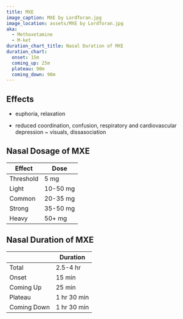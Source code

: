 ```yaml
---
title: MXE
image_caption: MXE by LordToran.jpg
image_location: assets/MXE by LordToran.jpg
aka:
  - Methoxetamine
  - M-ket
duration_chart_title: Nasal Duration of MXE
duration_chart:
  onset: 15m
  coming_up: 25m
  plateau: 90m
  coming_down: 90m
---
```


## Effects
+ euphoria, relaxation
- reduced coordination, confusion, respiratory and cardiovascular depression
~ visuals, dissasociation

## Nasal Dosage of MXE
| Effect | Dose |
| --- | --- |
| Threshold | 5 mg |
| Light | 10-50 mg |
| Common | 20-35 mg |
| Strong | 35-50 mg |
| Heavy | 50+ mg |

## Nasal Duration of MXE
|  | Duration |
| --- | --- |
| Total | 2.5-4 hr |
| Onset | 15 min |
| Coming Up | 25 min |
| Plateau | 1 hr 30 min |
| Coming Down | 1 hr 30 min |





